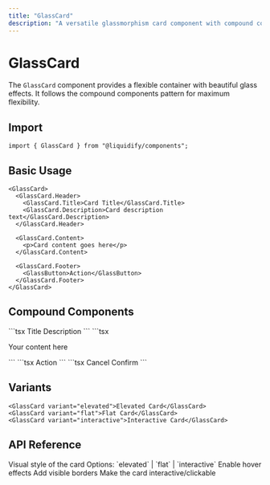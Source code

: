 ```yaml
---
title: "GlassCard"
description: "A versatile glassmorphism card component with compound components"
---
```


# GlassCard

The `GlassCard` component provides a flexible container with beautiful glass effects. It follows the compound components pattern for maximum flexibility.

## Import

```tsx
import { GlassCard } from "@liquidify/components";
```

## Basic Usage

```tsx
<GlassCard>
  <GlassCard.Header>
    <GlassCard.Title>Card Title</GlassCard.Title>
    <GlassCard.Description>Card description text</GlassCard.Description>
  </GlassCard.Header>

  <GlassCard.Content>
    <p>Card content goes here</p>
  </GlassCard.Content>

  <GlassCard.Footer>
    <GlassButton>Action</GlassButton>
  </GlassCard.Footer>
</GlassCard>
```

## Compound Components

<CardGroup cols={2}>

<Card title="Header">
  ```tsx
  <GlassCard.Header>
    <GlassCard.Title>Title</GlassCard.Title>
    <GlassCard.Description>Description</GlassCard.Description>
  </GlassCard.Header>
  ```
</Card>

<Card title="Content">
  ```tsx
  <GlassCard.Content>
    <p>Your content here</p>
  </GlassCard.Content>
  ```
</Card>

<Card title="Footer">
  ```tsx
  <GlassCard.Footer>
    <GlassButton>Action</GlassButton>
  </GlassCard.Footer>
  ```
</Card>

<Card title="Actions">
  ```tsx
  <GlassCard.Actions>
    <GlassButton variant="ghost">Cancel</GlassButton>
    <GlassButton variant="primary">Confirm</GlassButton>
  </GlassCard.Actions>
  ```
</Card>

</CardGroup>

## Variants

```tsx
<GlassCard variant="elevated">Elevated Card</GlassCard>
<GlassCard variant="flat">Flat Card</GlassCard>
<GlassCard variant="interactive">Interactive Card</GlassCard>
```

## API Reference

<ResponseField name="variant" type="string" default="elevated">
  Visual style of the card Options: `elevated` | `flat` | `interactive`
</ResponseField>

<ResponseField name="hover" type="boolean" default="false">
  Enable hover effects
</ResponseField>

<ResponseField name="bordered" type="boolean" default="false">
  Add visible borders
</ResponseField>

<ResponseField name="interactive" type="boolean" default="false">
  Make the card interactive/clickable
</ResponseField>
